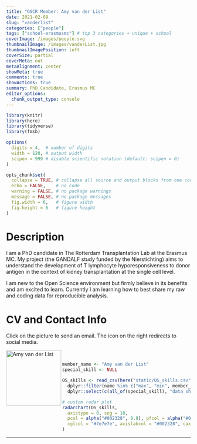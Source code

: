 ```yaml
---
title: "OSCR Member: Amy van der List"
date: 2021-02-09
slug: "vanderlist"
categories: ["people"]
tags: ["school-erasmusmc"] # top 3 categories + unique + school
coverImage: /images/people.svg
thumbnailImage: /images/vanderList.jpg
thumbnailImagePosition: left
coverSize: partial
coverMeta: out
metaAlignment: center
showMeta: true
comments: true
showActions: true
summary: PhD Candidate, Erasmus MC
editor_options: 
  chunk_output_type: console
---
```


```r

library(knitr)
library(here)
library(tidyverse)
library(fmsb)

options(
  digits = 4,  # number of digits
  width = 120, # output width
  scipen = 999 # disable scientific notation (default: scipen = 0)
)

opts_chunk$set(
  collapse = TRUE, # collapse all source and output blocks from one code chunk into a single block
  echo = FALSE,    # no code
  warning = FALSE, # no package warnings
  message = FALSE, # no package messages
  fig.width = 6,   # figure width
  fig.height = 6   # figure height
)

```

# Description

I am a PhD candidate in The Rotterdam Transplantation Lab at the Erasmus MC. My project (the GANDALF study funded by the Nierstichting) aims to understand the development of T lymphocyte hyporesponsiveness to donor antigen in the context of kidney transplantation at the single cell level.
 
I am new to the Open Science environment but firmly believe in its benefits and am excited to learn. Currently I am learning how to best share my raw and coding data for reproducible analysis.

# CV and Contact Info

Click on the picture to send an email. The icon on the right redirects to social media.

<!-- EMAIL -->
<p>
  <a href="mailto:a.vanderlist@erasmusmc.nl">
  <img border="0" alt="Amy van der List" src="/images/vanderList.jpg" width="150" height="150" align="left">
  </a>
</p>

<!-- LINKEDIN -->
<p align="center">
  <a href="https://www.linkedin.com/in/amy-van-der-list/" class="fa fa-linkedin fa-2x" style="color:#000000;">
  </a>
</p>

<!-- TWITTER -->
<p align="center">
  <a href="https://twitter.com/AmyvanderList" class="fa fa-twitter fa-2x">
  </a>
</p>

<!-- ORCID -->
<p align="center">
  <a href="https://orcid.org/0000-0002-4163-2317" class="ai ai-orcid fa-2x" style="color:#000000;">
  </a>
</p>

<BR>

<!-- # Expertise -->

```r

member_name <- "Amy van der List"
special_skill <- NULL

OS_skills <- read_csv(here("static/OS_skills.csv")) %>%
  dplyr::filter(name %in% c("max", "min", member_name)) %>%
  dplyr::select(c(all_of(special_skill), "data sharing", "open source software", "data management", "reproducible analysis", "open access", "preregistration"))

# custom radar plot
radarchart(OS_skills,
  axistype = 0, seg = 10,
  pcol = alpha("#002328", 0.8), pfcol = alpha("#00B969", 0.6), plwd = 4, centerzero = TRUE, # polygon
  cglcol = "#7e7e7e", axislabcol = "#002328", caxislabels = seq(0, 10, 2), cglwd = 0.8 # grid
)

```

***


